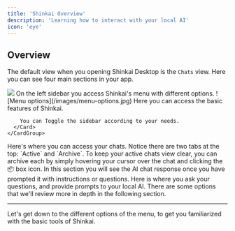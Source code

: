 ```yaml
---
title: 'Shinkai Overview'
description: 'Learning how to interact with your local AI'
icon: 'eye'
---
```


## Overview
The default view when you opening Shinkai Desktop is the `Chats` view. Here you can see four main sections in your app. 

<Frame>
  <img src="/images/overview.jpg" style={{ borderRadius: '0.5rem' }} />
</Frame>

<Tabs>
  <Tab title="1. Left Sidebar Menu">
    On the left sidebar you access Shinkai's menu with different options. 
    <CardGroup cols={2}>
      <Card>
        ![Menu options](/images/menu-options.jpg) 
      </Card>
      <Card>
        Here you can access the basic features of Shinkai.

        You can Toggle the sidebar according to your needs. 
      </Card>
    </CardGroup> 
  </Tab>
  <Tab title="2. Chats">
    Here's where you can access your chats. Notice there are two tabs at the top: `Active` and `Archive`.
    To keep your active chats view clear, you can archive each by simply hovering your cursor over the chat and clicking the 📦 box icon.  
  </Tab>
  <Tab title="4. AI Response Field">
    In this section you will see the AI chat response once you have prompted it with instructions or questions. 
  </Tab>
  <Tab title="4. Input Field">
    Here is where you ask your questions, and provide prompts to your local AI. There are some options that we'll review more in depth in the following section. 
  </Tab>
</Tabs>

-----

Let's get down to the different options of the menu, to get you familiarized with the basic tools of Shinkai. 
